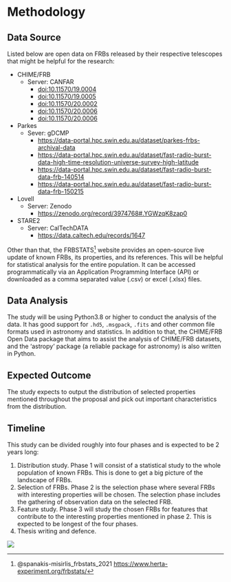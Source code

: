 # Methodology
## Data Source
<!-- TODO Beautify -->
Listed below are open data on FRBs released by their respective telescopes that might be helpful for the research:

- CHIME/FRB
    * Server: CANFAR
        - [doi:10.11570/19.0004](doi:10.11570/19.0004)
        - [doi:10.11570/19.0005](doi:10.11570/19.0005)
        - [doi:10.11570/20.0002](doi:10.11570/20.0002)
        - [doi:10.11570/20.0006](doi:10.11570/20.0006)
        - [doi:10.11570/20.0006](doi:10.11570/20.0006)
        <!-- TODO Link to data paper -->
- Parkes
    * Sever: gDCMP	
        - [https://data-portal.hpc.swin.edu.au/dataset/parkes-frbs-archival-data](https://data-portal.hpc.swin.edu.au/dataset/parkes-frbs-archival-data)
        - [https://data-portal.hpc.swin.edu.au/dataset/fast-radio-burst-data-high-time-resolution-universe-survey-high-latitude](https://data-portal.hpc.swin.edu.au/dataset/fast-radio-burst-data-high-time-resolution-universe-survey-high-latitude)
        - [https://data-portal.hpc.swin.edu.au/dataset/fast-radio-burst-data-frb-140514](https://data-portal.hpc.swin.edu.au/dataset/fast-radio-burst-data-frb-140514)
        - [https://data-portal.hpc.swin.edu.au/dataset/fast-radio-burst-data-frb-150215](https://data-portal.hpc.swin.edu.au/dataset/fast-radio-burst-data-frb-150215)
        <!-- TODO Link to data paper -->
- Lovell
    * Server: Zenodo
        - [https://zenodo.org/record/3974768#.YGWzqK8zap0](https://zenodo.org/record/3974768#.YGWzqK8zap0)
        <!-- TODO Link to data paper -->
- STARE2
    * Server: CalTechDATA
        - [https://data.caltech.edu/records/1647](https://data.caltech.edu/records/1647)
        <!-- TODO Link to data paper -->


Other than that, the FRBSTATS^[@spanakis-misirlis_frbstats_2021 [https://www.herta-experiment.org/frbstats/](https://www.herta-experiment.org/frbstats/)] website provides an open-source live update of known FRBs, its properties, and its references. This will be helpful for statistical analysis for the entire population. It can be accessed programmatically via an Application Programming Interface (API) or downloaded as a comma separated value (.csv) or excel (.xlsx) files.

## Data Analysis
The study will be using Python3.8 or higher to conduct the analysis of the data. It has good support for `.hd5`, `.msgpack`, `.fits` and other common file formats used in astronomy and statistics. In addition to that, the CHIME/FRB Open Data package that aims to assist the analysis of CHIME/FRB datasets, and the ‘astropy’ package (a reliable package for astronomy) is also written in Python.

## Expected Outcome
The study expects to output the distribution of selected properties mentioned throughout the proposal and pick out important characteristics from the distribution.

## Timeline
This study can be divided roughly into four phases and is expected to be 2 years long:

1.	Distribution study. Phase 1 will consist of a statistical study to the whole population of known FRBs. This is done to get a big picture of the landscape of FRBs.
2.	Selection of FRBs. Phase 2 is the selection phase where several FRBs with interesting properties will be chosen. The selection phase includes the gathering of observation data on the selected FRB.
3.	Feature study. Phase 3 will study the chosen FRBs for features that contribute to the interesting properties mentioned in phase 2. This is expected to be longest of the four phases.
4.	Thesis writing and defence.

:::{.figure}

![](_assets/gantt-chart.png)

:::
